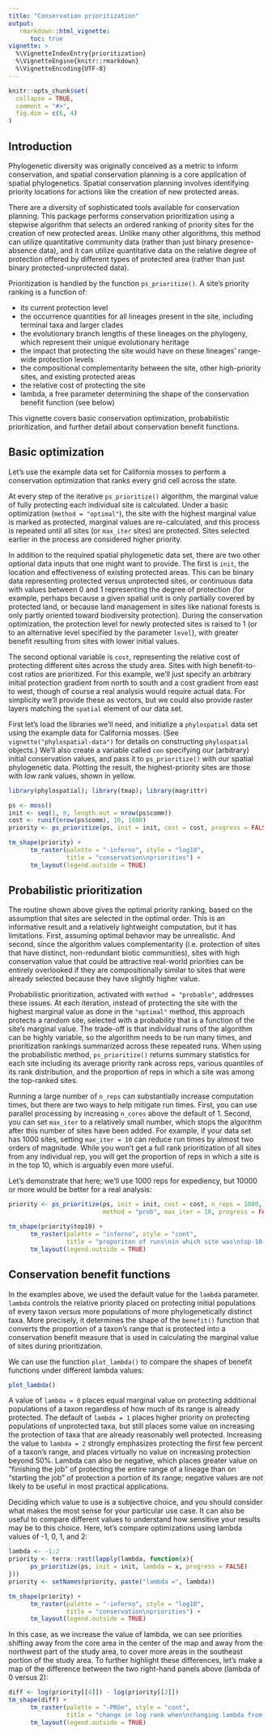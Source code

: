 ```yaml
---
title: "Conservation prioritization"
output: 
   rmarkdown::html_vignette:
      toc: true
vignette: >
  %\VignetteIndexEntry{prioritization}
  %\VignetteEngine{knitr::rmarkdown}
  %\VignetteEncoding{UTF-8}
---
```


```r
knitr::opts_chunk$set(
  collapse = TRUE,
  comment = "#>",
  fig.dim = c(6, 4)
)
```


## Introduction

Phylogenetic diversity was originally conceived as a metric to inform conservation, and spatial conservation planning is a core application of spatial phylogenetics. Spatial conservation planning involves identifying priority locations for actions like the creation of new protected areas.

There are a diversity of sophisticated tools available for conservation planning. This package performs conservation prioritization using a stepwise algorithm that selects an ordered ranking of priority sites for the creation of new protected areas. Unlike many other algorithms, this method can utilize quantitative community data (rather than just binary presence-absence data), and it can utilize quantitative data on the relative degree of protection offered by different types of protected area (rather than just binary protected-unprotected data). 

Prioritization is handled by the function `ps_prioritize()`. A site's priority ranking is a function of:

- its current protection level
- the occurrence quantities for all lineages present in the site, including terminal taxa and larger clades
- the evolutionary branch lengths of these lineages on the phylogeny, which represent their unique evolutionary heritage
- the impact that protecting the site would have on these lineages' range-wide protection levels
- the compositional complementarity between the site, other high-priority sites, and existing protected areas
- the relative cost of protecting the site
- lambda, a free parameter determining the shape of the conservation benefit function (see below)

This vignette covers basic conservation optimization, probabilistic prioritization, and further detail about conservation benefit functions.


## Basic optimization

Let's use the example data set for California mosses to perform a conservation optimization that ranks every grid cell across the state. 

At every step of the iterative `ps_prioritize()` algorithm, the marginal value of fully protecting each individual site is calculated. Under a basic optimization (`method = "optimal"`), the site with the highest marginal value is marked as protected, marginal values are re-calculated, and this process is repeated until all sites (or `max_iter` sites) are protected. Sites selected earlier in the process are considered higher priority.

In addition to the required spatial phylogenetic data set, there are two other optional data inputs that one might want to provide. The first is `init`, the location and effectiveness of existing protected areas. This can be binary data representing protected versus unprotected sites, or continuous data with values between 0 and 1 representing the degree of protection (for example, perhaps because a given spatial unit is only partially covered by protected land, or because land management in sites like national forests is only partly oriented toward biodiversity protection). During the conservation optimization, the protection level for newly protected sites is raised to 1 (or to an alternative level specified by the parameter `level`), with greater benefit resulting from sites with lower initial values.

The second optional variable is `cost`, representing the relative cost of protecting different sites across the study area. Sites with high benefit-to-cost ratios are prioritized. For this example, we'll just specify an arbitrary initial protection gradient from north to south and a cost gradient from east to west, though of course a real analysis would require actual data. For simplicity we'll provide these as vectors, but we could also provide raster layers matching the `spatial` element of our data set.

First let's load the libraries we'll need, and initialize a `phylospatial` data set using the example data for California mosses. (See `vignette("phylospatial-data")` for details on constructing `phylospatial` objects.) We'll also create a variable called `con` specifying our (arbitrary) initial conservation values, and pass it to `ps_prioritize()` with our spatial phylogenetic data. Plotting the result, the highest-priority sites are those with low rank values, shown in yellow.

```r
library(phylospatial); library(tmap); library(magrittr)

ps <- moss()
init <- seq(1, 0, length.out = nrow(ps$comm))
cost <- runif(nrow(ps$comm), 10, 1000)
priority <- ps_prioritize(ps, init = init, cost = cost, progress = FALSE)

tm_shape(priority) + 
      tm_raster(palette = "-inferno", style = "log10",
                title = "conservation\npriorities") + 
      tm_layout(legend.outside = TRUE)
```


## Probabilistic prioritization

The routine shown above gives the optimal priority ranking, based on the assumption that sites are selected in the optimal order. This is an informative result and a relatively lightweight computation, but it has limitations. First, assuming optimal behavior may be unrealistic. And second, since the algorithm values complementarity (i.e. protection of sites that have distinct, non-redundant biotic communities), sites with high conservation value that could be attractive real-world priorities can be entirely overlooked if they are compositionally similar to sites that were already selected because they have slightly higher value.

Probabilistic prioritization, activated with `method = "probable"`, addresses these issues. At each iteration, instead of protecting the site with the highest marginal value as done in the `"optimal"` method, this approach protects a random site, selected with a probability that is a function of the site's marginal value. The trade-off is that individual runs of the algorithm can be highly variable, so the algorithm needs to be run many times, and prioritization rankings summarized across these repeated runs. When using the probabilistic method, `ps_prioritize()` returns summary statistics for each site including its average priority rank across reps, various quantiles of its rank distribution, and the proportion of reps in which a site was among the top-ranked sites.

Running a large number of `n_reps` can substantially increase computation times, but there are two ways to help mitigate run times. First, you can use parallel processing by increasing `n_cores` above the default of 1. Second, you can set `max_iter` to a relatively small number, which stops the algorithm after this number of sites have been added. For example, if your data set has 1000 sites, setting `max_iter = 10` can reduce run times by almost two orders of magnitude. While you won't get a full rank prioritization of all sites from any individual rep, you will get the proportion of reps in which a site is in the top 10, which is arguably even more useful.

Let's demonstrate that here; we'll use 1000 reps for expediency, but 10000 or more would be better for a real analysis:

```r
priority <- ps_prioritize(ps, init = init, cost = cost, n_reps = 1000,
                          method = "prob", max_iter = 10, progress = FALSE)

tm_shape(priority$top10) + 
      tm_raster(palette = "inferno", style = "cont",
                title = "proporiton of runs\nin which site was\ntop-10 priority") + 
      tm_layout(legend.outside = TRUE)
```


## Conservation benefit functions

In the examples above, we used the default value for the `lambda` parameter. `lambda` controls the relative priority placed on protecting initial populations of every taxon versus more populations of more phylogenetically distinct taxa. More precisely, it determines the shape of the `benefit()` function that converts the proportion of a taxon's range that is protected into a conservation benefit measure that is used in calculating the marginal value of sites during prioritization. 

We can use the function `plot_lambda()` to compare the shapes of benefit functions under different lambda values:

```r
plot_lambda()
```
A value of `lambda = 0` places equal marginal value on protecting additional populations of a taxon regardless of how much of its range is already protected. The default of `lambda = 1` places higher priority on protecting populations of unprotected taxa, but still places some value on increasing the protection of taxa that are already reasonably well protected. Increasing the value to `lambda = 2` strongly emphasizes protecting the first few percent of a taxon's range, and places virtually no value on increasing protection beyond 50%. Lambda can also be negative, which places greater value on "finishing the job" of protecting the entire range of a lineage than on "starting the job" of protection a portion of its range; negative values are not likely to be useful in most practical applications.

Deciding which value to use is a subjective choice, and you should consider what makes the most sense for your particular use case. It can also be useful to compare different values to understand how sensitive your results may be to this choice. Here, let's compare optimizations using lambda values of -1, 0, 1, and 2:

```r
lambda <- -1:2
priority <- terra::rast(lapply(lambda, function(x){
      ps_prioritize(ps, init = init, lambda = x, progress = FALSE)
}))
priority <- setNames(priority, paste("lambda =", lambda))

tm_shape(priority) +
      tm_raster(palette = "-inferno", style = "log10",
                title = "conservation\npriorities") +
      tm_layout(legend.outside = TRUE)
```

In this case, as we increase the value of lambda, we can see priorities shifting away from the core area in the center of the map and away from the northwest part of the study area, to cover more areas in the southeast portion of the study area. To further highlight these differences, let's make a map of the difference between the two right-hand panels above (lambda of 0 versus 2):

```r
diff <- log(priority[[4]]) - log(priority[[2]])
tm_shape(diff) +
      tm_raster(palette = "-PRGn", style = "cont",
                title = "change in log rank when\nchanging lambda from 0 to 2") +
      tm_layout(legend.outside = TRUE)
```
